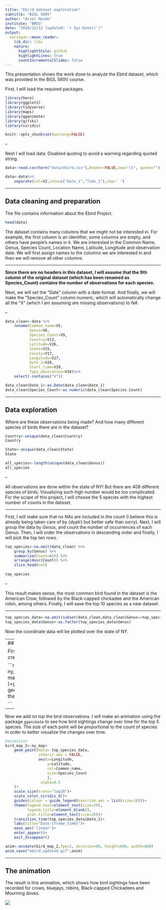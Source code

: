 ```yaml
---
title: "Ebird dataset exploration"
subtitle: "BIOL 580V"
author: "Ariel Mundo"
institute: "BMEG"
date: "2016/12/12 (updated: `r Sys.Date()`)"
output:
  xaringan::moon_reader:
    lib_dir: libs
    nature:
      highlightStyle: github
      highlightLines: true
      countIncrementalSlides: false
---
```


This presentation shows the work done to analyze the Ebird dataset, which was provided in the BIOL 580V course.

First, I will load the required packages.

```r
library(here)
library(ggplot2)
library(tidyverse)
library(maps)
library(gganimate)
library(gifski)
library(viridis)

knitr::opts_chunk$set(warning=FALSE)
```
--

Next I will load data. Disabled quoting to avoid a warning regarding quoted string.

```r
data<-read.csv(here("data/ebird.csv"),header=FALSE,sep="\t", quote="")

data<-data%>%
    separate(col=V2,into=c("Date_1","Time_1"),sep=' ')

```

---

## Data cleaning and preparation
The file contains information about the Ebird Project.

```r
head(data)
```

The dataset contains many columns that we might not be interested in. For example, the first column is an identifier, some columns are empty, and others have people's names in it. We are interested in the Common Name, Genus, Species Count, Location Name, Latitude, Longitude and observation date. We will first assign names to the columns we are interested in and then we will remove all other columns.

---

**Since there are no headers in this dataset, I will assume that the 9th column of the original dataset (which has been renamed as Species_Count) contains the number of observations for each species.** 

Next, we will set the "Date" column with a date format. And finally, we will make the "Species_Count" column numeric, which will automatically change all the "X" (which I am assuming are missing observations) to _NA_.

--

```r
data_clean<-data %>%
    rename(Common_name=V5,
           Genus=V6, 
           Species_Count=V9,
           Country=V13,
           Latitude=V26,
           State=V15,
           County=V17,
           Longitude=V27,
           Date_2=V28,
           Start_time=V29, 
           Type_obseration=V34)%>%
    select(-contains("V"))

data_clean$Date_1<-as.Date(data_clean$Date_1)
data_clean$Species_Count<-as.numeric(data_clean$Species_Count)
```
---

## Data exploration

Where are these observations being made? And how  many different species of birds there are in the dataset?

```r
Country<-unique(data_clean$Country)
Country

State<-unique(data_clean$State)
State

all_species<-length(unique(data_clean$Genus))
all_species
```

--

All observations are done within the state of NY! But there are 408 different species of birds. Visualizing such high number would be too complicated. For the scope of this project, I will choose the 5 species with the highest number of counts in the dataset. 

---

First, I will make sure that no _NAs_ are included in the count (I believe this is already being taken care of by {dyplr} but better safe than sorry). Next, I will group the data by _Genus_, and count the number of occurrences of each Genus. Then, I will order the observations in descending order and finally, I will pick the top ten rows.

```r
top_species<-na.omit(data_clean) %>%
    group_by(Genus) %>%
    summarize(Count=n()) %>%
    arrange(desc(Count)) %>%
    slice_head(n=5)
   
top_species
```

--

This result makes sense, the most common bird found in the dataset is the American Crow, followed by the Black-capped chickadee and the American robin, among others. Finally, I will save the top 10 species as a new dataset.

---

```r
top_species_data<-na.omit(subset(data_clean,data_clean$Genus==top_species$Genus))
top_species_data$Genus<-as.factor(top_species_data$Genus)
```

Now the coordinate data will be plotted over the state of NY.

---
## Plotting the data

First we need to create a map of NY, which will be created using the {ggplot} and {maps} libraries. 

```r

US_map<-map_data("county","New York")
ny_map<-ggplot(data=US_map,
               mapping=aes(x=long,
                           y=lat,group=group)
               )+geom_polygon(color="black",
                              fill="gray")+
    geom_polygon(data=US_map,fill=NA,color="white")+
    theme_void()

```

---

Now we add on top the bird observations. I will make an animation using the package `gganimate` to see how bird sightings change over time for the top 5 species. The size of each point will be proportional to the count of species in order to better visualize the changes over time.

```r
#animation 
bird_map_2<-ny_map+
    geom_point(data= top_species_data,
               inherit.aes = FALSE,
               aes(x=Longitude,
                   y=Latitude,
                   col=Common_name,
                   size=Species_Count
                   ),
                alpha=0.5
    )+
    scale_size(trans="log10")+
    scale_color_viridis_d()+
    guides(colour = guide_legend(override.aes = list(size=10)))+
    theme(legend.text=element_text(size=20),
          legend.title=element_blank(),
          plot.title=element_text(size=20))+
    transition_time(top_species_data$Date_1)+
    labs(title="Date:{frame_time}")+
    ease_aes('linear')+
    enter_appear()+
    exit_disappear()

anim<-animate(bird_map_2,fps=1, duration=60, height=600, width=800)
anim_save("ebird_updated.gif",anim)
```

---

## The animation

The result is this animation, which shows how bird sightings have been recorded for crows, bluejays, robins, Black-capped Chickadees and Mourning doves.

![](ebird_updated.gif)
